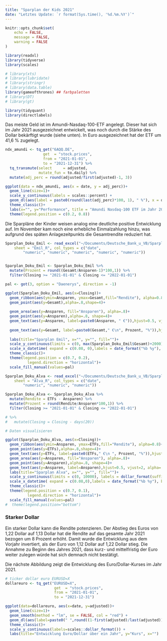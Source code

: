 ```yaml
---
title: "Sparplan der Kids 2021"
date: "Letztes Update: `r format(Sys.time(), '%d.%m.%Y')`"
---
```


```r
knitr::opts_chunk$set(
	echo = FALSE,
	message = FALSE,
	warning = FALSE
)
```

```r
library(readxl)
library(tidyverse)
library(scales)

# library(xts)
# library(lubridate)
# library(stringr)
# library(data.table)
library(gameofthrones) ## farbpaletten
# library(DT)
# library(gt)

library(tidyquant)
library(directlabels)
```

Das meiste Geld ist im Amundi-Nasdaq-100-ETF angelegt. Dieser hat sich im Jahr 2021 ausgezeichnet entwickelt, was noch durch die Stärke des Dollar bekärftigt wurde (siehe unten). In Euro ausgezeichnet hat der ETF um 41,6 % zugelegt.

```r
ndx_amundi <- tq_get("6AQQ.DE",
                 get  = "stock.prices",
                 from = "2021-01-01",
                 to = "2021-12-31") %>%
  tq_transmute(select     = adjusted,
               mutate_fun = to.daily) %>%
  mutate(adj_perc = round(adjusted/first(adjusted)-1, 3))
```

```r
ggplot(data = ndx_amundi, aes(x = date, y = adj_perc))+
  geom_line(size=1)+
  scale_y_continuous(labels = scales::percent) +
  geom_dl(aes(label = paste0(round(last(adj_perc)*100, 1), " %"), x = date, y = adj_perc), method = list("last.qp", cex = 1, hjust = 0.8, vjust = -0.8), color="red") +
  theme_classic()+
  labs(x="", y="Performance", title = "Amundi Nasdaq-100 ETF im Jahr 2021")+
  theme(legend.position = c(0.2, 0.8))


```

Die Sparpläne der Kinder weisen analog eine deutliche positive Entwicklung auf. Im November kam noch eine erhebliche Einmalzahlung hinzu, was aufgrund des späten Anlagezeitpunkts die Gesamtrendite reduziert hat.

```r

Sparplan_Doku_Emil <- read_excel("~/Documents/Deutsche_Bank_u_VB/Sparplan_Doku.xlsx", 
    sheet = "Emil_R", col_types = c("date", 
        "numeric", "numeric", "numeric", "numeric", "numeric"))


Sparplan_Doku_Emil <- Sparplan_Doku_Emil %>%
  mutate(Prozent = round((Gesamt/Ansparen-1)*100,1)) %>%
  filter(Closing >= "2021-01-01" & Closing <= "2022-01-01")
```

```r
pal <- got(3, option = "Daenerys", direction = -1)

ggplot(Sparplan_Doku_Emil, aes(x=Closing))+
  geom_ribbon(aes(ymin=Ansparen, ymax=Gesamt,fill="Rendite"), alpha=0.8)+
  geom_point(aes(y=Gesamt),alpha=.8,shape=4)+
  
  geom_area(aes(y=Ansparen, fill="Ansparen"), alpha=.8)+
  geom_point(aes(y=Ansparen),alpha=.8, shape=4)+
  geom_text(aes(y=Ansparen, label=paste0(Ansparen, " €")),hjust=0.5, vjust=2, alpha=.8, size = 3)+
  
  geom_text(aes(y=Gesamt, label=paste0(Gesamt," €\n", Prozent, "%")),hjust=0.5, vjust=-0.5, alpha=.8, size = 3)+
  
  labs(title="Sparplan Emil", x="", y="", fill="")+
  scale_y_continuous(limits = c(0, max(Sparplan_Doku_Emil$Gesamt)+2000), labels = dollar_format(suffix = " €", prefix = ""))+
  scale_x_datetime( expand = c(0.08, 0),labels = date_format("%b %y"), breaks = "1 month")+
  theme_classic()+
  theme(legend.position = c(0.7, 0.2),
          legend.direction = "horizontal")+
  scale_fill_manual(values=pal)
```


```r

Sparplan_Doku_Alva <- read_excel("~/Documents/Deutsche_Bank_u_VB/Sparplan_Doku.xlsx", 
    sheet = "Alva_R", col_types = c("date", 
        "numeric", "numeric", "numeric"))

Sparplan_Doku_Alva <- Sparplan_Doku_Alva %>%
  mutate(Rendite = ETFs - Ansparen) %>%
  mutate(Prozent = round(Rendite/Ansparen*100,1)) %>%
  filter(Closing >= "2021-01-01" & Closing <= "2022-01-01") 

# %>%
#   mutate(Closing = Closing - days(20))
```

```r
# Daten visualisieren

ggplot(Sparplan_Doku_Alva, aes(x=Closing))+
  geom_ribbon(aes(ymin=Ansparen, ymax=ETFs,fill="Rendite"), alpha=0.8)+
  geom_point(aes(y=ETFs),alpha=.8,shape=4)+
  geom_text(aes(y=ETFs, label=paste0(ETFs," €\n ", Prozent, "%")),hjust=0.5, vjust=-0.5, alpha=.8, size = 3)+
  geom_area(aes(y=Ansparen, fill="Ansparen"), alpha=.8)+
  geom_point(aes(y=Ansparen),alpha=.8, shape=4)+
  geom_text(aes(y=Ansparen, label=Ansparen),hjust=0.5, vjust=2, alpha=.8, size = 3)+
  labs(title="Sparplan Alva", x="", y="", fill="")+
  scale_y_continuous(limits = c(0, 10000), labels = dollar_format(suffix = " €", prefix = ""))+
  scale_x_datetime( expand = c(0.08,0),labels = date_format("%b %y"), breaks = "1 month")+
  theme_classic()+
  theme(legend.position = c(0.7, 0.1),
          legend.direction = "horizontal")+
  scale_fill_manual(values=pal)
#  theme(legend.position="bottom")
```

### Starker Dollar

Ein starker Dollar kann die Rendite potenzieren. Der Abstieg des Euros von 1,22 Dollar auf 1,13 Dollar hat die Rendite auf das gesamte Jahr 2021 bezogen um 8 Prozent erhöht. Damit wurde die Entwicklung aus dem Vorjahr invertiert, als der Euro von 1,12 Dollar auf 1,22 Dollar stieg. Die Annahme zu Beginn des Jahres 2021, dass kurz- und mittelfristig der Euro weiter zulegen würde hat sich demnach nicht bestätigt.

Die nächste Abbildung zeigt die Entwicklung des Euro/Dollar-Kurses im Jahr 2021.


```r
# ticker dollar euro EURUSD=X
dollareuro <- tq_get("EURUSD=X",
                      get  = "stock.prices",
                      from = "2021-01-01",
                      to = "2021-12-31")

ggplot(data=dollareuro, aes(x=date, y=adjusted))+
  geom_line(size=1)+
  geom_smooth(method = "lm", se = FALSE, col = "red") +
  geom_dl(aes(label=paste0(" ",round((1-first(adjusted)/last(adjusted))*100,0),"%"), x=date, y=adjusted), method = list("last.qp"), color="red") +
  theme_classic()+
  scale_y_continuous(labels=scales::dollar_format()) +
  labs(title="Entwicklung Euro/Dollar über ein Jahr", y="Kurs", x="")
  
```
